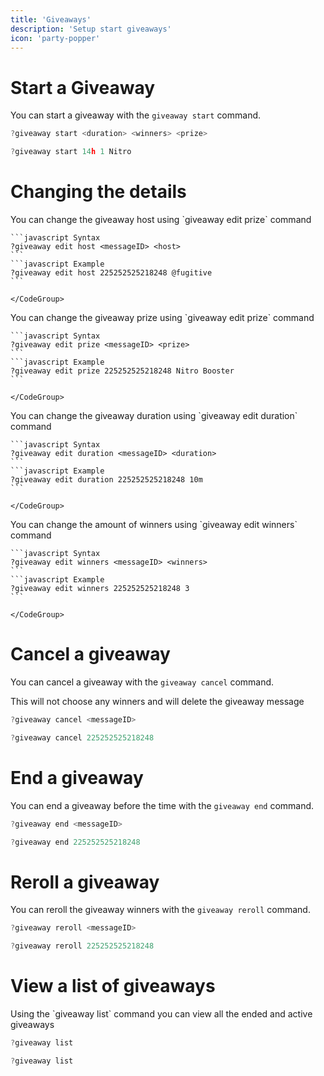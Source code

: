 ```yaml
---
title: 'Giveaways'
description: 'Setup start giveaways'
icon: 'party-popper'
---
```



# Start a Giveaway

You can start a giveaway with the `giveaway start` command.
<CodeGroup>

  ```javascript Syntax
  ?giveaway start <duration> <winners> <prize>
  ```
  ```javascript Example
  ?giveaway start 14h 1 Nitro
  ```

</CodeGroup>

# Changing the details

<Accordion title="Change the host">
  You can change the giveaway host using `giveaway edit prize` command
    <CodeGroup>

    ```javascript Syntax
    ?giveaway edit host <messageID> <host>
    ```
    ```javascript Example
    ?giveaway edit host 225252525218248 @fugitive
    ```

    </CodeGroup>
</Accordion>
<Accordion title="Change the prize">
  You can change the giveaway prize using `giveaway edit prize` command
    <CodeGroup>

    ```javascript Syntax
    ?giveaway edit prize <messageID> <prize>
    ```
    ```javascript Example
    ?giveaway edit prize 225252525218248 Nitro Booster
    ```

    </CodeGroup>
</Accordion>
<Accordion title="Change the duration">
  You can change the giveaway duration using `giveaway edit duration` command
    <CodeGroup>

    ```javascript Syntax
    ?giveaway edit duration <messageID> <duration>
    ```
    ```javascript Example
    ?giveaway edit duration 225252525218248 10m
    ```

    </CodeGroup>
</Accordion>

<Accordion title="Change the winner count">
  You can change the amount of winners using `giveaway edit winners` command
    <CodeGroup>

    ```javascript Syntax
    ?giveaway edit winners <messageID> <winners>
    ```
    ```javascript Example
    ?giveaway edit winners 225252525218248 3
    ```

    </CodeGroup>
</Accordion>


# Cancel a giveaway

You can cancel a giveaway with the `giveaway cancel` command.

<Warning>
This will not choose any winners and will delete the giveaway message
</Warning>

<CodeGroup>

  ```javascript Syntax
  ?giveaway cancel <messageID>
  ```
  ```javascript Example
  ?giveaway cancel 225252525218248
  ```

</CodeGroup>


# End a giveaway

You can end a giveaway before the time with the `giveaway end` command.

<CodeGroup>

  ```javascript Syntax
  ?giveaway end <messageID>
  ```
  ```javascript Example
  ?giveaway end 225252525218248
  ```

</CodeGroup>

# Reroll a giveaway

You can reroll the giveaway winners with the `giveaway reroll` command.

<CodeGroup>

  ```javascript Syntax
  ?giveaway reroll <messageID>
  ```
  ```javascript Example
  ?giveaway reroll 225252525218248
  ```

</CodeGroup>

# View a list of giveaways

<Info>
Using the `giveaway list` command you can view all the ended and active giveaways
</Info>

<CodeGroup>

  ```javascript Syntax
  ?giveaway list 
  ```
  ```javascript Example
  ?giveaway list
  ```

</CodeGroup>